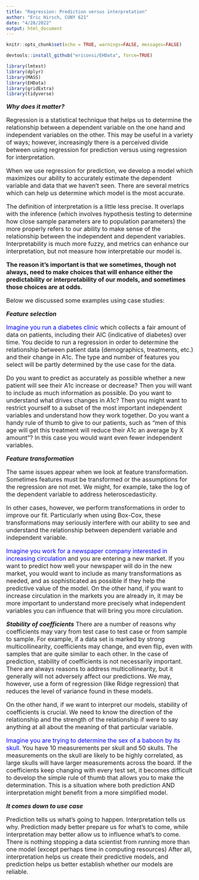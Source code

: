 ```yaml
---
title: "Regression: Prediction versus interpretation"
author: "Eric Hirsch, CUNY 621"
date: "4/28/2022"
output: html_document
---
```


```r
knitr::opts_chunk$set(echo = TRUE, warnings=FALSE, messages=FALSE)

devtools::install_github("ericonsi/EHData", force=TRUE)

library(lmtest)
library(dplyr)
library(MASS)
library(EHData)
library(gridExtra)
library(tidyverse)


```

<font size=3>

*__Why does it matter?__*

Regression is a statistical technique that helps us to determine the relationship between a dependent variable on the one hand and independent variables on the other. This may be useful in a variety of ways; however, increasingly there is a perceived divide between using regression for prediction versus using regression for interpretation. 

When we use regression for prediction, we develop a model which maximizes our ability to accurately estimate the dependent variable and data that we haven’t seen.  There are several metrics which can help us determine which model is the most accurate.

The definition of interpretation is a little less precise. It overlaps with the inference (which involves hypothesis testing to determine how close sample parameters are to population parameters) the more properly refers to our ability to make sense of the relationship between the independent and dependent variables. Interpretability is much more fuzzy, and metrics can enhance our interpretation, but not measure how interpretable our model is.

__The reason it’s important is that we sometimes, though not always, need to make choices that will enhance either the predictability or interpretability of our models, and sometimes those choices are at odds.__

Below we discussed some examples using case studies:

*__Feature selection__*

<font color=blue>Imagine you run a diabetes clinic </font>which collects a fair amount of data on patients, including their AIC (indicative of diabetes) over time. You decide to run a regression in order to determine the relationship between patient data (demographics, treatments, etc.) and their change in A1c.  The type and number of features you select will be partly determined by the use case for the data.

Do you want to predict as accurately as possible whether a new patient will see their A1c increase or decrease? Then you will want to include as much information as possible. Do you want to understand what drives changes in A1c? Then you might want to restrict yourself to a subset of the most important independent variables and understand how they work together.  Do you want a handy rule of thumb to give to our patients, such as “men of this age will get this treatment will reduce their A1c an average by X amount”? In this case you would want even fewer independent variables.

*__Feature transformation__*

The same issues appear when we look at feature transformation. Sometimes features must be transformed or the assumptions for the regression are not met. We might, for example, take the log of the dependent variable to address heteroscedasticity. 

In other cases, however, we perform transformations in order to improve our fit. Particularly when using Box-Cox, these transformations may seriously interfere with our ability to see and understand the relationship between dependent variable and independent variable. 

<font color=blue>Imagine you work for a newspaper company interested in increasing circulation </font>and you are entering a new market.  If you want to predict how well your newspaper will do in the new market, you would want to include as many transformations as needed, and as sophisticated as possible if they help the predictive value of the model. On the other hand, if you want to increase circulation in the markets you are already in, it may be more important to understand more precisely what independent variables you can influence that will bring you more circulation.

*__Stability of coefficients__*
There are a number of reasons why coefficients may vary from test case to test case or from sample to sample. For example, if a data set is marked by strong multicollinearity, coefficients may change, and even flip, even with samples that are quite similar to each other. In the case of prediction, stability of coefficients is not necessarily important. There are always reasons to address multicollinearity, but it generally will not adversely affect our predictions.  We may, however, use a form of regression (like Ridge regression) that reduces the level of variance found in these models.

On the other hand, if we want to interpret our models, stability of coefficients is crucial. We need to know the direction of the relationship and the strength of the relationship if were to say anything at all about the meaning of that particular variable.

<font color=blue>Imagine you are trying to determine the sex of a baboon by its skull</font>. You have 10 measurements per skull and 50 skulls.  The measurements on the skull are likely to be highly correlated, as large skulls will have larger measurements across the board. If the coefficients keep changing with every test set, it becomes difficult to develop the simple rule of thumb that allows you to make the determination. This is a situation where both prediction AND interpretation might benefit from a more simplified model.

*__It comes down to use case__*

Prediction tells us what’s going to happen. Interpretation tells us why. Prediction mady better prepare us for what’s to come, while interpretation may better allow us to influence what’s to come. There is nothing stopping a data scientist from running more than one model (except perhaps time in computing resources) After all, interpretation helps us create their predictive models, and prediction helps us better establish  whether our models are reliable.


